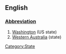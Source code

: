 ==English==
[[Category:State]]
===[[Wiktionary:List of acronyms and abbreviations|Abbreviation]]===
#[[Washington]] (US state)
#[[Western Australia]] (state)